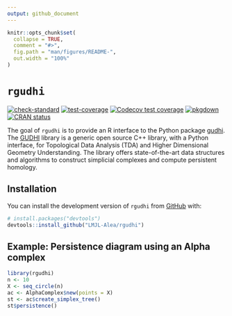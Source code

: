 ```yaml
---
output: github_document
---
```


<!-- README.md is generated from README.Rmd. Please edit that file -->

```r
knitr::opts_chunk$set(
  collapse = TRUE,
  comment = "#>",
  fig.path = "man/figures/README-",
  out.width = "100%"
)
```

# `rgudhi`

<!-- badges: start -->
[![check-standard](https://github.com/LMJL-Alea/rgudhi/workflows/R-CMD-check/badge.svg)](https://github.com/LMJL-Alea/rgudhi/actions)
[![test-coverage](https://github.com/LMJL-Alea/rgudhi/workflows/test-coverage/badge.svg)](https://github.com/LMJL-Alea/rgudhi/actions)
[![Codecov test coverage](https://codecov.io/gh/LMJL-Alea/rgudhi/branch/master/graph/badge.svg)](https://app.codecov.io/gh/LMJL-Alea/rgudhi?branch=master)
[![pkgdown](https://github.com/LMJL-Alea/rgudhi/workflows/pkgdown/badge.svg)](https://github.com/LMJL-Alea/rgudhi/actions)
[![CRAN status](https://www.r-pkg.org/badges/version/rgudhi)](https://CRAN.R-project.org/package=rgudhi)
<!-- badges: end -->

The goal of `rgudhi` is to provide an R interface to the Python package [gudhi](https://gudhi.inria.fr/python/latest/). The [GUDHI](https://gudhi.inria.fr) library is a generic open source C++ library, with a Python interface, for Topological Data Analysis (TDA) and Higher Dimensional Geometry Understanding. The library offers state-of-the-art data structures and algorithms to construct simplicial complexes and compute persistent homology.

## Installation

You can install the development version of `rgudhi` from [GitHub](https://github.com/) with:

``` r
# install.packages("devtools")
devtools::install_github("LMJL-Alea/rgudhi")
```

## Example: Persistence diagram using an Alpha complex

```r
library(rgudhi)
n <- 10
X <- seq_circle(n)
ac <- AlphaComplex$new(points = X)
st <- ac$create_simplex_tree()
st$persistence()
```
